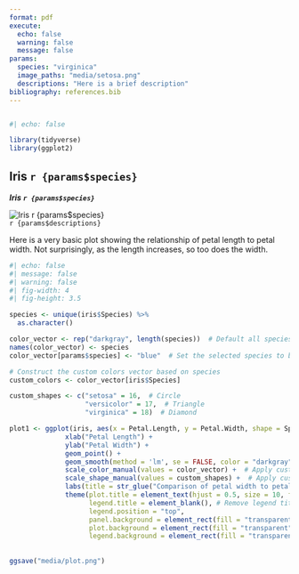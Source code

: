 ---
format: pdf
execute: 
  echo: false
  warning: false
  message: false
params:
  species: "virginica"
  image_paths: "media/setosa.png"
  descriptions: "Here is a brief description"
bibliography: references.bib
---

```{r}

```


```{r}
#| echo: false

library(tidyverse)
library(ggplot2)

```

## Iris `r {params$species}`

***Iris `r {params$species}`***

![Iris `r {params$species}`](`r {params$image_paths}`)  
`r {params$descriptions}`

Here is a very basic plot showing the relationship of petal length to petal width. Not surprisingly, as the length increases, so too does the width.


```{r}
#| echo: false
#| message: false
#| warning: false
#| fig-width: 4
#| fig-height: 3.5

species <- unique(iris$Species) %>% 
  as.character()

color_vector <- rep("darkgray", length(species))  # Default all species to gray
names(color_vector) <- species
color_vector[params$species] <- "blue"  # Set the selected species to blue

# Construct the custom colors vector based on species
custom_colors <- color_vector[iris$Species]

custom_shapes <- c("setosa" = 16,  # Circle
                   "versicolor" = 17,  # Triangle
                   "virginica" = 18)  # Diamond 

plot1 <- ggplot(iris, aes(x = Petal.Length, y = Petal.Width, shape = Species, color = Species)) +
              xlab("Petal Length") +
              ylab("Petal Width") +
              geom_point() +
              geom_smooth(method = 'lm', se = FALSE, color = "darkgray") +
              scale_color_manual(values = color_vector) +  # Apply custom colors
              scale_shape_manual(values = custom_shapes) +  # Apply custom shapes
              labs(title = str_glue("Comparison of petal width to petal length\nacross three Iris species")) +
              theme(plot.title = element_text(hjust = 0.5, size = 10, face = "bold"),
                    legend.title = element_blank(), # Remove legend title for simplicity 
                    legend.position = "top",
                    panel.background = element_rect(fill = "transparent", color = NA),  
                    plot.background = element_rect(fill = "transparent", color = NA),  
                    legend.background = element_rect(fill = "transparent", color = NA) )
              
          
ggsave("media/plot.png")
```


